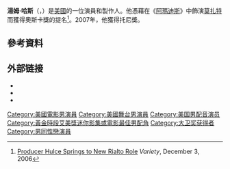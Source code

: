 {{noteTA
|G1=Movie
|G2=Show
}}
{{Infobox person
 | name             = 湯姆·哈斯 
 | image            = TomHulce (cropped).jpg
 | caption          = 2016年12月的湯姆·哈斯
 | birth_name       = Thomas Edward Hulce
 | birth_date       = {{Birth date and age|1953|12|6}}
 | birth_place      = {{flag|United States|1912}}[[密歇根州|密歇根州]][[底特律|底特律]]
 | occupation       = 演員，製作人，歌手
 | years_active     = 1975–現在
}}
'''湯姆·哈斯'''（{{lang-en|'''Tom Hulce'''}}，{{bd|1953年|12月6日}}）是[[美國|美國]]的一位演員和製作人。他憑藉在《[[阿瑪迪斯|阿瑪迪斯]]》中飾演[[莫扎特|莫扎特]]而獲得奧斯卡獎的提名<ref>[http://www.variety.com/article/VR1117954888.html?categoryId=1228&cs=1 Producer Hulce Springs to New Rialto Role] {{Wayback|url=http://www.variety.com/article/VR1117954888.html?categoryId=1228&cs=1 |date=20090728010135 }} ''Variety'', December 3, 2006</ref>。2007年，他獲得托尼獎。

==參考資料==
{{Reflist}}

==外部链接==
*{{iobdb name|16688}}
*{{IBDB name|83187}}
*{{IMDb name|1371}}
{{黃金時段艾美獎迷你影集或電視電影最佳男配角}}
{{Authority control}}

{{DEFAULTSORT:Hulce, Tom}}
[[Category:美國電影男演員|Category:美國電影男演員]]
[[Category:美國舞台男演員|Category:美國舞台男演員]]
[[Category:美国男配音演员|Category:美国男配音演员]]
[[Category:黃金時段艾美獎迷你影集或電影最佳男配角|Category:黃金時段艾美獎迷你影集或電影最佳男配角]]
[[Category:大卫奖获得者|Category:大卫奖获得者]]
[[Category:男同性戀演員|Category:男同性戀演員]]
{{Americans entertainment people-stub}}